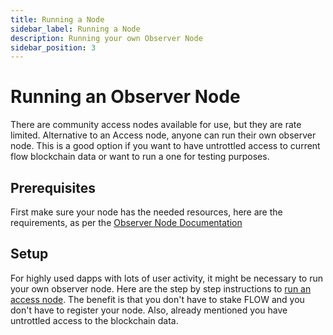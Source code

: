 ```yaml
---
title: Running a Node
sidebar_label: Running a Node
description: Running your own Observer Node
sidebar_position: 3
---
```


# Running an Observer Node

There are community access nodes available for use, but they are rate limited. Alternative to an Access node, anyone can run their own observer node. This is a good option if you want to have untrottled access to current flow blockchain data or want to run a one for testing purposes.

## Prerequisites

First make sure your node has the needed resources, here are the requirements, as per the [Observer Node Documentation](../../concepts/nodes/node-operation/observer-node#running-an-observer-node) 

## Setup

For highly used dapps with lots of user activity, it might be necessary to run your own observer node. Here are the step by step instructions to [run an access node](../../concepts/nodes/node-operation/observer-node#steps-to-run-an-observer-node). The benefit is that you don't have to stake FLOW and you don't have to register your node. Also, already mentioned you have untrottled access to the blockchain data.



